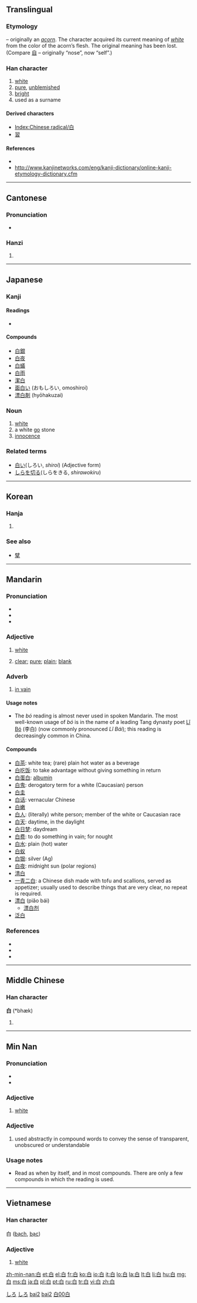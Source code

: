 {{also|日|曰|臼|自|百}}
==Translingual==
{{stroke order|type=animate}}
{{stroke order|strokes=5}}

===Etymology===
{{liushu|p}} – originally an ''[[acorn]]''. The character acquired its current meaning of ''[[white]]'' from the color of the acorn’s flesh. The original meaning has been lost. (Compare [[自]] – originally “nose”, now “self”.)

{{Han etyl}}

===Han character===
{{Han char|rn=106|rad=白|as=00|sn=5|four=2600<sub>0</sub>|canj=竹日 (HA)}}

# [[white]]
# [[pure]], [[unblemished]]
# [[bright]]
# used as a surname

====Derived characters====
* [[Index:Chinese radical/白]]
* [[習]] {{qualifier|in current form}}

====References====
* {{Han ref|kx=0785.010|dkj=22678|dj=1196.010|hdz=42642.010|uh=767D|ud=30333|bh=A5D5|bd=42453}}
* http://www.kanjinetworks.com/eng/kanji-dictionary/online-kanji-etymology-dictionary.cfm
----

==Cantonese==

===Pronunciation===
* {{IPA|/paːk˨/|lang=yue}}

===Hanzi===
{{yue-hanzi|jyut=baak6|y=baak6}}

# {{defn|lang=yue|sort=白00}}

----

==Japanese==

===Kanji===
{{ja-kanji|grade=1|rs=白00}}

====Readings====
* {{ja-readings|kanon=[[はく]] (haku)|goon=[[びゃく]] (byaku)|kun=[[しろ]] (shiro), [[しろい]] (shiroi), [[もうす]] (mousu)}}

====Compounds====
* [[白銀]]
* [[白夜]]
* [[白蟻]]
* [[白雨]]
* [[潔白]]
* [[面白い]] (おもしろい, omoshiroi)
* [[漂白剤]] (hyōhakuzai)

===Noun===
{{ja-noun|k|hira=しろ|rom=shiro}}

# [[white]]
# a white [[go]] stone
# [[innocence]]

===Related terms===
* [[白い]](しろい, ''shiroi'') (Adjective form)
* [[しらを切る]](しらをきる, ''shirawokiru'')

[[Category:1000 Japanese basic words|しろ]]
[[Category:ja:Colors|しろ]]

----

==Korean==

===Hanja===
{{ko-hanja|hangeul=백|rv=baek|mr=paek|y=payk|eumhun=희다|ehrv=huida|ehmr=hŭida|ehy=huyta}}

# {{defn|lang=ko|sort=白00}}

===See also===
* [[擘]]

----

==Mandarin==
{{zh-hanzi|白}}

===Pronunciation===
* {{audio|zh-bái.ogg|audio}}
* {{IPA|[ pai˧˥ ]|lang=cmn}}
* {{IPA|[ pɔ˧˥ ]|lang=cmn}}

===Adjective===
{{cmn-adj|ts|pin=bái|pint=bai2|rs=白00}}

# {{Beginning Mandarin|lang=zh-tw|skey=白00}} [[white]]
# {{Beginning Mandarin|lang=zh-tw|skey=白00}} [[clear]]; [[pure]]; [[plain]]; [[blank]]

===Adverb===
{{cmn-adv|ts|pin=bái|pint=bai2|rs=白00}}

# {{Elementary Mandarin|lang=zh-tw|skey=白00}} [[in vain]]

====Usage notes====
* The ''bó'' reading is almost never used in spoken Mandarin.  The most well-known usage of ''bó'' is in the name of a leading Tang dynasty poet [[w:Li Bo|Lǐ Bó]] (李白) (now commonly pronounced ''Lǐ Bái''); this reading is decreasingly common in China.

====Compounds====
* [[白茶]]: white tea; (rare) plain hot water as a beverage 
* [[白吃饭]]: to take advantage without giving something in return
* [[白蛋白]]: [[albumin]]
* [[白鬼]]: derogatory term for a white (Caucasian) person
* [[白圭]]
* [[白话]]: vernacular Chinese
* [[白嫩]]
* [[白人]]: (literally) white person; member of the white or Caucasian race
* [[白天]]: daytime, in the daylight
* [[白日梦]]: daydream
* [[白费]]: to do something in vain; for nought
* [[白水]]: plain (hot) water
* [[白蚁]]
* [[白银]]: silver (Ag)
* [[白夜]]: midnight sun (polar regions)
* [[清白]]
* [[一青二白]]: a Chinese dish made with tofu and scallions, served as appetizer; usually used to describe things that are very clear, no repeat is required.
* [[漂白]] (piǎo bái)
** [[漂白剂]]
* [[泛白]]

===References===
* {{cite web
| url = http://www.pleco.com
| title = 白
| work = Pleco Dictionary
| language = Mandarin/English
| accessdate = 2011-01-30}}
* {{reference-book | last = Shao | first = Jingmin (ed.) | authorlink =  | coauthors =  | year = 2000 | title = HSK Dictionary (HSK汉语水平考试词典) | language = Mandarin/English | publisher = Huadong Teachers College Publishers | location = Shanghai | id = ISBN 7561720785}}
*{{cite web|url=http://www.dreye.com/index_en.html|title=白|work=Dr. eye|language=Mandarin/English|accessdate=2011-01-30}}

[[Category:Mandarin entries with audio links|bai2]]
[[Category:zh-cn:Beginning Mandarin|bai2]]
[[Category:zh-tw:Beginning Mandarin|白00白]]

----

==Middle Chinese==

===Han character===
'''白''' (*bhæk)<!--asterisk represents reconstructed pronunciation-->

# {{defn|lang=zhx-mid|sort=白00}}

----

==Min Nan==

===Pronunciation===
* {{IPA|[ peʔ˥˥ ]|lang=nan}}
* {{IPA|[ pek˥˥ ]|lang=nan}}

===Adjective===
{{nan-adj|ts|poj=pe̍h|pojt=peh8|rs=白00}}

# [[white]]

===Adjective===
{{nan-adj|ts|poj=pe̍k|pojt=pek8|rs=白00}}

# used abstractly in compound words to convey the sense of transparent, unobscured or understandable

===Usage notes===
* Read as {{unicode|pe̍h}} when by itself, and in most compounds.  There are only a few compounds in which the {{unicode|pe̍k}} reading is used.

----

==Vietnamese==

===Han character===
白 ([[bạch]], [[bạc]])

===Adjective===
{{infl|vi|adjective|sc=Hant}}{{attention|vi|may need inflection template}}

# [[white]]

[[zh-min-nan:白]]
[[et:白]]
[[el:白]]
[[fr:白]]
[[ko:白]]
[[io:白]]
[[it:白]]
[[lo:白]]
[[la:白]]
[[lt:白]]
[[li:白]]
[[hu:白]]
[[mg:白]]
[[ms:白]]
[[ja:白]]
[[pl:白]]
[[pt:白]]
[[ru:白]]
[[tr:白]]
[[vi:白]]
[[zh:白]]